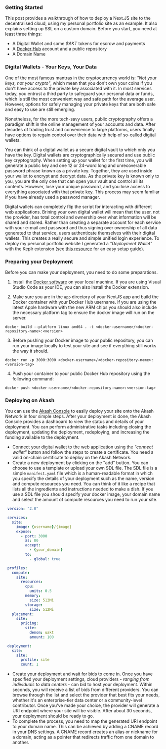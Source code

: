 
<TableOfContentSection chapter="chapter-02" topic="Getting Started">

### Getting Started

This post provides a walkthrough of how to deploy a Next.JS site to the decentralised cloud, using my personal portfolio site as an example. It also explains setting up SSL on a custom domain. Before you start, you need at least three things:

- A Digital Wallet and some _$AKT_ tokens for escrow and payments
- A [Docker Hub](https://www.docker.com/) account and a public repository
- A Domain Name

</TableOfContentSection>

<TableOfContentSection chapter="chapter-02" topic="Digital Wallets - Your Keys, Your Data">

### Digital Wallets - Your Keys, Your Data

One of the most famous mantras in the cryptocurrency world is: _"Not your keys, not your crypto"_, which mean that you don't own your coins if you don't have access to the private key associated with it. In most services today, you entrust a third party to safeguard your personal data or funds, which is still the most convenient way and safe path for the average user. However, options for safely managing your private keys that are both safe and easy to use are still emerging.

Nonetheless, for the more tech-savy users, public cryptography offers a paradigm shift in the online management of your accounts and data. After decades of trading trust and convenience to large platforms, users finally have options to regain control over their data with help of so-called digital wallets.

You can think of a digital wallet as a secure digital vault to which only you have the key. Digital wallets are cryptographically secured and use public key cryptography. When setting up your wallet for the first time, you will generate a public key and one 12 or 24-word long and unrecoverable password phrase known as a private key. Together, they are used inside your wallet to encrypt and decrypt data. As the private key is known only to you, you are the only one that can open your vault and control all its contents. However, lose your unique password, and you lose access to everything associated with that private key. This process may seem familiar if you have already used a password manager.

Digital wallets can completely flip the script for interacting with different web applications. Brining your own digital wallet will mean that the user, not the provider, has total control and ownership over what information will be shared and stored. Rather than creating a separate account for each service with your e-mail and password and thus signing over ownership of all data generated to that service, users authenticate themselves with their digital wallets. This creates a really secure and simple unified login experience. To deploy my personal portfolio website I generated a _"Deployment Wallet"_ with the Keplr extension (see [this resource](https://help.keplr.app/articles/installation-guide-for-keplr-extension-for-beginners) for an easy setup guide).

</TableOfContentSection>

<TableOfContentSection chapter="chapter-02" topic="Preparing your Deployment">

### Preparing your Deployment

Before you can make your deployment, you need to do some preparations.

1. Install the [Docker software](https://docs.docker.com/get-docker/) on your local machine. If you are using Visual Studio Code as your IDE, you can also install the Docker extension.

2. Make sure you are in the `app` directory of your NextJS app and build the Docker container with your Docker Hub username. If you are using the latest Apple hardware with the new ARM chips you should also include the necessary platform tag to ensure the docker image will run on the server.

```shell
docker build --platform linux amd64 . -t <docker-username>/<docker-repository-name>:<version>
```

3. Before pushing your Docker image to your public repository, you can run your image locally to test your site and see if everything still works the way it should.

```shell
docker run -p 3000:3000 <docker-username>/<docker-repository-name>:<version-tag>
```

4. Push your container to your public Docker Hub repository using the following command:

```shell
docker push <docker-username>/<docker-repository-name>:<version-tag>
```

</TableOfContentSection>

<TableOfContentSection chapter="chapter-02" topic="Digital Wallets - Your Keys, Your Data">

### Deploying on Akash

You can use the [Akash Console](https://console.akash.network/new-deployment) to easily deploy your site onto the Akash Network in four simple steps. After your deployment is done, the Akash Console provides a dashboard to view the status and details of your deployment. You can perform administrative tasks including closing the deployment, updating the deployment, redeploying, and increasing the funding available to the deployment.

- Connect your digital wallet to the web application using the _"connect wallet"_ button and follow the steps to create a certificate. You need a valid on-chain certificate to deploy on the Akash Network.
- Create a new deployment by clicking on the "add" button. You can choose to use a template or upload your own SDL file. The SDL file is a simple `manifest.yaml` file which is a human-readable format in which you specify the details of your deployment such as the name, version and compute resources you need. You can think of it like a recipe that lists all the ingredients and instructions needed to make a dish. If you use a SDL file you should specify your docker image, your domain name and select the amount of compute resources you need to run your site.

```yaml
 version: "2.0"

 services:
   site:
     image: {username}/{image}
     expose:
       - port: 3000
         as: 80
         accept:
           - {your_domain}
         to:
           - global: true

 profiles:
   compute:
     site:
       resources:
         cpu:
           units: 0.5
         memory:
           size: 512Mi
         storage:
           size: 512Mi
   placement:
     site:
       pricing:
         site:
           denom: uakt
           amount: 100

 deployment:
   site:
     site:
       profile: site
       count: 1
```

- Create your deployment and wait for bids to come in. Once you have specified your deployment settings, cloud providers - _ranging from individuals to data centers_ - can bid to host your deployment. Within seconds, you will receive a list of bids from different providers. You can browse through the list and select the provider that best fits your needs, whether it's an enterprise-tier data center or a community-level contributor. Once you've made your choice, the provider will generate a URI endpoint where your site will be visible. After about 30 seconds, your deployment should be ready to go.
- To complete the process, you need to map the generated URI endpoint to your domain name. This can be achieved by adding a CNAME record in your DNS settings. A CNAME record creates an alias or nickname for a domain, acting as a pointer that redirects traffic from one domain to another.

</TableOfContentSection>
